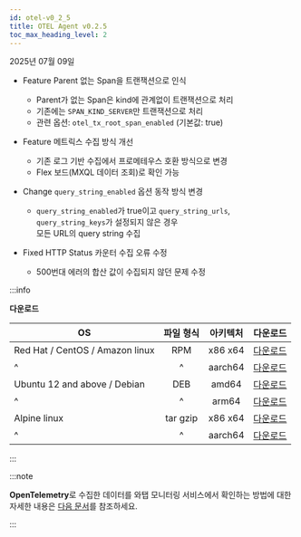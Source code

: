 ```yaml
---
id: otel-v0_2_5
title: OTEL Agent v0.2.5
toc_max_heading_level: 2
---
```


2025년 07월 09일

* <Status priority='2'>Feature</Status> Parent 없는 Span을 트랜잭션으로 인식  
  * Parent가 없는 Span은 kind에 관계없이 트랜잭션으로 처리  
  * 기존에는 `SPAN_KIND_SERVER`만 트랜잭션으로 처리  
  * 관련 옵션: `otel_tx_root_span_enabled` (기본값: true)

* <Status priority='2'>Feature</Status> 메트릭스 수집 방식 개선  
  * 기존 로그 기반 수집에서 프로메테우스 호환 방식으로 변경  
  * Flex 보드(MXQL 데이터 조회)로 확인 가능

* <Status priority='1'>Change</Status> `query_string_enabled` 옵션 동작 방식 변경  
  * `query_string_enabled`가 true이고 `query_string_urls`, `query_string_keys`가 설정되지 않은 경우  
    모든 URL의 query string 수집

* <Status priority='0'>Fixed</Status> HTTP Status 카운터 수집 오류 수정  
  * 500번대 에러의 합산 값이 수집되지 않던 문제 수정

:::info

**다운로드**

| OS | 파일 형식 | 아키텍처 | 다운로드 |
| - | :-: | :-: | :-: |
| Red Hat / CentOS / Amazon linux | RPM | x86 x64 | [다운로드](http://repo.whatap.io/centos/6/x86_64/whatap-otel-0.2-5.x86_64.rpm) |
| \^ | \^ | aarch64 | [다운로드](http://repo.whatap.io/centos/7/aarch64/whatap-otel-0.2-5.aarch64.rpm) |
| Ubuntu 12 and above / Debian | DEB | amd64 | [다운로드](http://repo.whatap.io/debian/unstable/whatap-otel_0.2.5_amd64.deb) |
| \^ | \^ | arm64 | [다운로드](http://repo.whatap.io/debian/unstable/whatap-otel_0.2.5_arm64.deb) |
| Alpine linux | tar gzip | x86 x64 | [다운로드](http://repo.whatap.io/alpine/x86_64/whatap-otel-0.2.5.tar.gz) |
| \^ | \^ | aarch64 | [다운로드](http://repo.whatap.io/alpine/aarch64/whatap-otel-0.2.5.tar.gz) |

:::

:::note

**OpenTelemetry**로 수집한 데이터를 와탭 모니터링 서비스에서 확인하는 방법에 대한 자세한 내용은 [다음 문서](../../opentelemetry/introduction)를 참조하세요.

:::